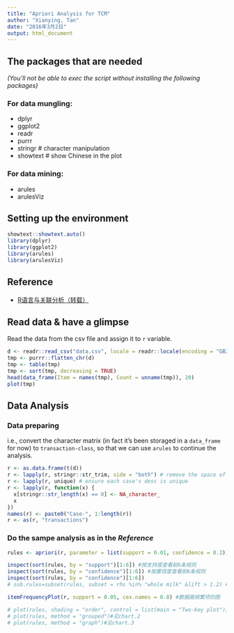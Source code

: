 ```yaml
---
title: "Apriori Analysis for TCM"
author: "Xianying, Tan"
date: "2016年3月2日"
output: html_document
---
```


## The packages that are needed 
_(You'll not be able to exec the script without installing the following packages)_

### For data mungling:
- dplyr
- ggplot2
- readr
- purrr
- stringr # character manipulation
- showtext # show Chinese in the plot

### For data mining:
- arules
- arulesViz


## Setting up the environment

```r
showtext::showtext.auto()
library(dplyr)
library(ggplot2)
library(arules)
library(arulesViz)
```

## Reference

- [R语言与关联分析（转载）](http://blog.sina.com.cn/s/blog_6aed37fd0101qe27.html)

## Read data & have a glimpse

Read the data from the csv file and assign it to `r` variable.

```r
d <- readr::read_csv("data.csv", locale = readr::locale(encoding = "GB2312"), col_names = FALSE)
tmp <- purrr::flatten_chr(d)
tmp <- table(tmp)
tmp <- sort(tmp, decreasing = TRUE)
head(data_frame(Item = names(tmp), Count = unname(tmp)), 20)
plot(tmp)
```

## Data Analysis

### Data preparing

i.e., convert the character matrix (in fact it's been storaged in a `data_frame` for now) to `transaction-class`, so that we can use `arules` to continue the analysis.

```r
r <- as.data.frame(t(d))
r <- lapply(r, stringr::str_trim, side = "both") # remove the space of the text
r <- lapply(r, unique) # ensure each case's desc is unique
r <- lapply(r, function(x) {
  x[stringr::str_length(x) == 0] <- NA_character_
  x
})
names(r) <- paste0("Case-", 1:length(r))
r <- as(r, "transactions")
```

### Do the sampe analysis as in the _Reference_

```r
rules <- apriori(r, parameter = list(support = 0.01, confidence = 0.2))

inspect(sort(rules, by = "support")[1:6]) #按支持度查看前6条规则
inspect(sort(rules, by = "confidence")[1:6]) #按置信度查看前6条规则
inspect(sort(rules, by = "confidence")[1:6])
# sub.rules=subset(rules, subset = rhs %in% "whole milk" &lift > 1.2) #也可以用subset做规则的筛选,取"右手边"含有whole milk且lift大于1.2的规则

itemFrequencyPlot(r, support = 0.05, cex.names = 0.8) #数据画频繁项的图

# plot(rules, shading = "order", control = list(main = "Two-key plot"))#见chart.1
# plot(rules, method = "grouped")#见chart.2
# plot(rules, method = "graph")#见chart.3
```


